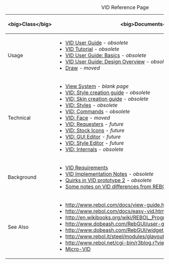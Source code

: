 {| class=&quot;wikitable&quot;
|+ VID Reference Page
! &lt;big&gt;Class&lt;/big&gt; !! &lt;big&gt;Documents&lt;/big&gt;
|-
! Usage
|
*[[VID User Guide]] - ''obsolete''
*[[VID Tutorial]] - ''obsolete''
*[[VID User Guide: Basics]] - ''obsolete''
*[[VID User Guide: Design Overview]] - ''obsolete''
*[[Draw]] - ''moved''
|-
! Technical
|
*[[View System]] - ''blank page''
*[[VID: Style creation guide]] - ''obsolete''
*[[VID: Skin creation guide]] - ''obsolete''
*[[VID: Styles]] - ''obsolete''
*[[VID: Commands]] - ''obsolete''
*[[VID: Face]] - ''moved''
*[[VID: Requesters]] - ''future''
*[[VID: Stock Icons]] - ''future''
*[[VID: GUI Editor]] - ''future''
*[[VID: Style Editor]] - ''future''
*[[VID: Internals]] - ''obsolete''
|-
! Background
|
*[[VID Requirements]]
*[[VID Implementation Notes]] - ''obsolete''
*[[Quirks in VID prototype 2]] - ''obsolete''
*[[VID: Changes|Some notes on VID differences from REBOL 2 to REBOL 3]]  - ''obsolete''
|-
! See Also
|
*http://www.rebol.com/docs/view-guide.html
*http://www.rebol.com/docs/easy-vid.html
*http://en.wikibooks.org/wiki/REBOL_Programming/Language_Features/VID
*http://www.dobeash.com/RebGUI/user-guide.html
*http://www.dobeash.com/RebGUI/widgets.html
*http://www.rebol.it/steel/modules/glayout/in-a-nutshell.html
*http://www.rebol.net/cgi-bin/r3blog.r?view=0023 - GUI discussion
*[[Micro-VID]]
|}